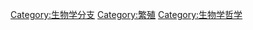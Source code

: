 {{Commons category|Developmental biology}}
{{Catmore}}

[[Category:生物学分支|Category:生物学分支]]
[[Category:繁殖|Category:繁殖]]
[[Category:生物学哲学|Category:生物学哲学]]